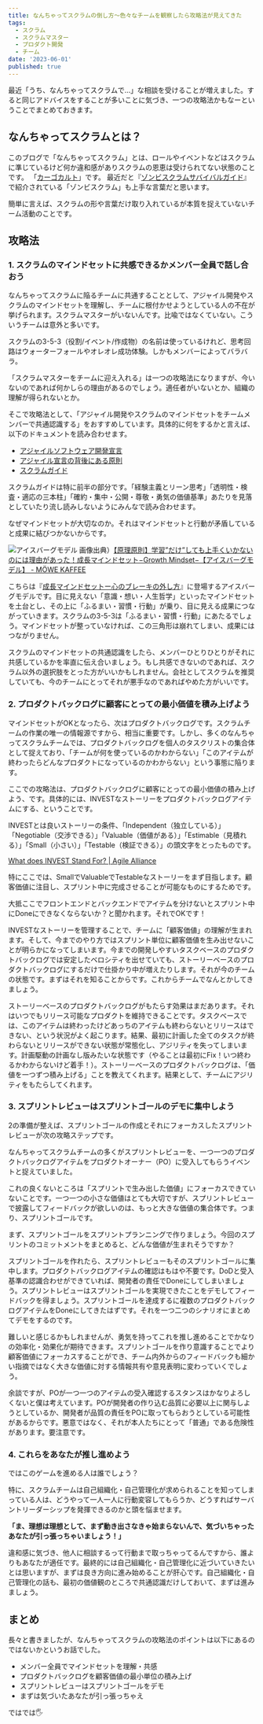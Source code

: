 ```yaml
---
title: なんちゃってスクラムの倒し方〜色々なチームを観察したら攻略法が見えてきた
tags:
  - スクラム
  - スクラムマスター
  - プロダクト開発
  - チーム
date: '2023-06-01'
published: true
---
```


最近「うち、なんちゃってスクラムで…」な相談を受けることが増えました。すると同じアドバイスをすることが多いことに気づき、一つの攻略法かもなーということでまとめておきます。

## なんちゃってスクラムとは？

このブログで「なんちゃってスクラム」とは、ロールやイベントなどはスクラムに準じているけど何か違和感がありスクラムの恩恵は受けられてない状態のことです。
「[カーゴカルト](https://dev.appswingby.com/it-keywords/cargo-cult/amp/)」です。
最近だと『[ゾンビスクラムサバイバルガイド](https://amzn.to/3OlKMEz)』で紹介されている「ゾンビスクラム」も上手な言葉だと思います。

簡単に言えば、スクラムの形や言葉だけ取り入れているが本質を捉えていないチーム活動のことです。

## 攻略法

### 1. スクラムのマインドセットに共感できるかメンバー全員で話し合おう

なんちゃってスクラムに陥るチームに共通することとして、アジャイル開発やスクラムのマインドセットを理解し、チームに根付かせようとしている人の不在が挙げられます。スクラムマスターがいないんです。比喩ではなくていない。こういうチームは意外と多いです。

スクラムの3-5-3（役割/イベント/作成物）の名前は使っているけれど、思考回路はウォーターフォールやオレオレ成功体験。しかもメンバーによってバラバラ。

「スクラムマスターをチームに迎え入れる」は一つの攻略法になりますが、今いないのであれば何かしらの理由があるのでしょう。適任者がいないとか、組織の理解が得られないとか。

そこで攻略法として、「アジャイル開発やスクラムのマインドセットをチームメンバーで共通認識する」をおすすめしています。具体的に何をするかと言えば、以下のドキュメントを読み合わせます。

- [アジャイルソフトウェア開発宣言](https://agilemanifesto.org/iso/ja/manifesto.html)
- [アジャイル宣言の背後にある原則](https://agilemanifesto.org/iso/ja/principles.html)
- [スクラムガイド](https://scrumguides.org/docs/scrumguide/v2020/2020-Scrum-Guide-Japanese.pdf)

スクラムガイドは特に前半の部分です。「経験主義とリーン思考」「透明性・検査・適応の三本柱」「確約・集中・公開・尊敬・勇気の価値基準」あたりを見落としていたり流し読みしないようにみんなで読み合わせます。

なぜマインドセットが大切なのか。それはマインドセットと行動が矛盾していると成果に結びつかないからです。

![アイスバーグモデル](./images/iceburg-model.webp)
画像出典）[【原理原則】学習”だけ”しても上手くいかないのには理由があった！成長マインドセット−Growth Mindset−【アイスバーグモデル】 - MÖWE KAFFEE](https://mowekaffee.com/2018/08/23/ice-berg/)

こちらは『[成長マインドセットー心のブレーキの外し方](https://amzn.to/3UeN7VH)』に登場するアイスバーグモデルです。目に見えない「意識・想い・人生哲学」といったマインドセットを土台とし、その上に「ふるまい・習慣・行動」が乗り、目に見える成果につながっていきます。スクラムの3-5-3は「ふるまい・習慣・行動」にあたるでしょう。マインドセットが整っていなければ、この三角形は崩れてしまい、成果にはつながりません。

スクラムのマインドセットの共通認識をしたら、メンバーひとりひとりがそれに共感しているかを率直に伝え合いましょう。もし共感できないのであれば、スクラム以外の選択肢をとった方がいいかもしれません。会社としてスクラムを推奨していても、今のチームにとってそれが悪手なのであればやめた方がいいです。

### 2. プロダクトバックログに顧客にとっての最小価値を積み上げよう

マインドセットがOKとなったら、次はプロダクトバックログです。スクラムチームの作業の唯一の情報源ですから、相当に重要です。しかし、多くのなんちゃってスクラムチームでは、プロダクトバックログを個人のタスクリストの集合体として捉えており、「チームが何を使っているのかわからない」「このアイテムが終わったらどんなプロダクトになっているのかわからない」という事態に陥ります。

ここでの攻略法は、プロダクトバックログに顧客にとっての最小価値の積み上げよう、です。具体的には、INVESTなストーリーをプロダクトバックログアイテムにする、ということです。

INVESTとは良いストーリーの条件、「Independent（独立している）」「Negotiable（交渉できる）」「Valuable（価値がある）」「Estimable（見積れる）」「Small（小さい）」「Testable（検証できる）」の頭文字をとったものです。

[What does INVEST Stand For? | Agile Alliance](https://www.agilealliance.org/glossary/invest/)

特にここでは、SmallでValuableでTestableなストーリーをまず目指します。顧客価値に注目し、スプリント中に完成させることが可能なものにするためです。

大抵ここでフロントエンドとバックエンドでアイテムを分けないとスプリント中にDoneにできなくならないか？と聞かれます。それでOKです！

INVESTなストーリーを管理することで、チームに「顧客価値」の理解が生まれます。そして、今までのやり方ではスプリント単位に顧客価値を生み出せないことが明らかになってしまいます。今までの開発しやすいタスクベースのプロダクトバックログでは安定したベロシティを出せていても、ストーリーベースのプロダクトバックログにするだけで仕掛かり中が増えたりします。それが今のチームの状態です。まずはそれを知ることからです。これからチームでなんとかしてきましょう。

ストーリーベースのプロダクトバックログがもたらす効果はまだあります。それはいつでもリリース可能なプロダクトを維持できることです。タスクベースでは、このアイテムは終わったけどあっちのアイテムも終わらないとリリースはできない、という状況がよく起こります。結果、最初に計画した全てのタスクが終わらないとリリースができない状態が常態化し、アジリティを失ってしまいます。計画駆動の計画なし版みたいな状態です（やることは最初にFix！いつ終わるかわからないけど着手！）。ストーリーベースのプロダクトバックログは、「価値を一つずつ積み上げる」ことを教えてくれます。結果として、チームにアジリティをもたらしてくれます。

### 3. スプリントレビューはスプリントゴールのデモに集中しよう

2の準備が整えば、スプリントゴールの作成とそれにフォーカスしたスプリントレビューが次の攻略ステップです。

なんちゃってスクラムチームの多くがスプリントレビューを、一つ一つのプロダクトバックログアイテムをプロダクトオーナー（PO）に受入してもらうイベントと捉えていました。

これの良くないところは「スプリントで生み出した価値」にフォーカスできていないことです。一つ一つの小さな価値はとても大切ですが、スプリントレビューで披露してフィードバックが欲しいのは、もっと大きな価値の集合体です。つまり、スプリントゴールです。

まず、スプリントゴールをスプリントプランニングで作りましょう。今回のスプリントのコミットメントをまとめると、どんな価値が生まれそうですか？

スプリントゴールを作れたら、スプリントレビューもそのスプリントゴールに集中します。プロダクトバックログアイテムの確認はもはや不要です。DoDと受入基準の認識合わせができていれば、開発者の責任でDoneにしてしまいましょう。スプリントレビューはスプリントゴールを実現できたことをデモしてフィードバックを得ましょう。スプリントゴールを達成するに複数のプロダクトバックログアイテムをDoneにしてきたはずです。それを一つ二つのシナリオにまとめてデモをするのです。

難しいと感じるかもしれませんが、勇気を持ってこれを推し進めることでかなりの効率化・効果化が期待できます。スプリントゴールを作り意識することでより顧客価値にフォーカスすることができ、チーム内外からのフィードバックも細かい指摘ではなく大きな価値に対する情報共有や意見表明に変わっていくでしょう。

余談ですが、POが一つ一つのアイテムの受入確認するスタンスはかなりよろしくないと僕は考えています。POが開発者の作り込む品質に必要以上に関与しようとしているか、開発者が品質の責任をPOに取ってもらおうとしている可能性があるからです。悪意ではなく、それが本人たちにとって「普通」である危険性があります。要注意です。

### 4. これらをあなたが推し進めよう

ではこのゲームを進める人は誰でしょう？

特に、スクラムチームは自己組織化・自己管理化が求められることを知ってしまっている人は、どうやって一人一人に行動変容してもらうか、どうすればサーバントリーダーシップを発揮できるのかと頭を悩ませます。

**「ま、理想は理想として、まず動き出さなきゃ始まらないんで、気づいちゃったあなたが引っ張っちゃいましょう！」**

違和感に気づき、他人に相談するって行動まで取っちゃってるんですから、誰よりもあなたが適任です。最終的には自己組織化・自己管理化に近づいていきたいとは思いますが、まずは良き方向に進み始めることが肝心です。自己組織化・自己管理化の話も、最初の価値観のところで共通認識だけしておいて、まずは進みましょう。

## まとめ

長々と書きましたが、なんちゃってスクラムの攻略法のポイントは以下にあるのではないかというお話でした。

- メンバー全員でマインドセットを理解・共感
- プロダクトバックログを顧客価値の最小単位の積み上げ
- スプリントレビューはスプリントゴールをデモ
- まずは気づいたあなたが引っ張っちゃえ

ではでは🖐️
